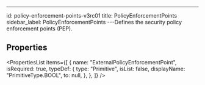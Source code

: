 ---

id: policy-enforcement-points-v3rc01
title: PolicyEnforcementPoints
sidebar_label: PolicyEnforcementPoints
---Defines the security policy enforcement points (PEP).


## Properties

<PropertiesList
  items={[
    {
      name: "ExternalPolicyEnforcementPoint",
      isRequired: true,
      typeDef: {
        type: "Primitive",
        isList: false,
        displayName: "PrimitiveType.BOOL",
        to: null,
      },
    },
  ]}
/>
